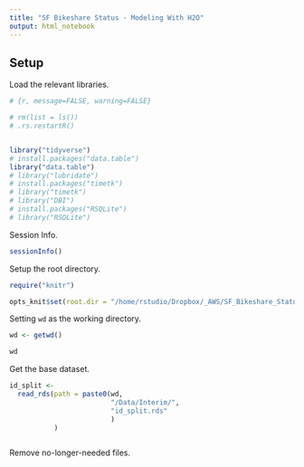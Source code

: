 ```yaml
---
title: "SF Bikeshare Status - Modeling With H2O"
output: html_notebook
---
```



  

## Setup    
  Load the relevant libraries.
```r
# {r, message=FALSE, warning=FALSE}

# rm(list = ls())
# .rs.restartR()


library("tidyverse")
# install.packages("data.table")
library("data.table")
# library("lubridate")
# install.packages("timetk")
# library("timetk")
# library("DBI")
# install.packages("RSQLite")
# library("RSQLite")


```
  
    
  Session Info.
```r

sessionInfo()

```


  Setup the root directory.
```r

require("knitr")

opts_knit$set(root.dir = "/home/rstudio/Dropbox/_AWS/SF_Bikeshare_Status/")

```
  
    
  Setting `wd` as the working directory.
```r

wd <- getwd()

wd

```
  
    

  Get the base dataset.
```r

id_split <-
  read_rds(path = paste0(wd,
                         "/Data/Interim/",
                         "id_split.rds"
                         )
           )



```
  
    
  Remove no-longer-needed files.
```r



```
  


